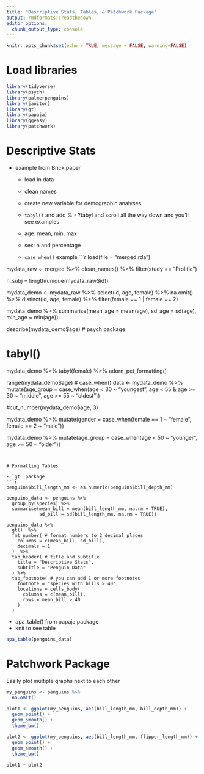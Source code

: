 ```yaml
---
title: "Descriptive Stats, Tables, & Patchwork Package"
output: rmdformats::readthedown
editor_options: 
  chunk_output_type: console
---
```


```r
knitr::opts_chunk$set(echo = TRUE, message = FALSE, warning=FALSE)
```

# Load libraries
```r
library(tidyverse)
library(psych)
library(palmerpenguins)
library(janitor)
library(gt)
library(papaja)
library(ggeasy)
library(patchwork)
```

# Descriptive Stats
- example from Brick paper
  - load in data
  - clean names
  - create new variable for demographic analyses
  - `tabyl()` and add % - ?tabyl and scroll all the way down and you'll see examples

  - age: mean, min, max 
  - sex: n and percentage
  - `case_when()` example
```r
load(file = "merged.rda")

mydata_raw <- merged %>%
  clean_names() %>%
  filter(study == "Prolific")

n_subj = length(unique(mydata_raw$id))

mydata_demo <- mydata_raw %>%
  select(id, age, female) %>%
  na.omit() %>%
  distinct(id, age, female) %>%
  filter(female == 1 | female == 2)

mydata_demo %>%
  summarise(mean_age = mean(age),
            sd_age = sd(age),
            min_age = min(age))

describe(mydata_demo$age) # psych package

# tabyl()
mydata_demo %>%
  tabyl(female) %>%
  adorn_pct_formatting()

range(mydata_demo$age)
# case_when()
data <- mydata_demo %>%
  mutate(age_group = case_when(age < 30 ~ "youngest",
                               age < 55 & age >= 30 ~ "middle",
                               age >= 55 ~ "oldest"))


#cut_number(mydata_demo$age, 3)

mydata_demo %>%
  mutate(gender = case_when(female == 1 ~ "female",
                            female == 2 ~ "male"))

mydata_demo %>%
  mutate(age_group = case_when(age < 50 ~ "younger",
                            age >= 50 ~ "older"))
```


# Formatting Tables

- `gt` package
```r
penguins$bill_length_mm <- as.numeric(penguins$bill_depth_mm)

penguins_data <- penguins %>% 
  group_by(species) %>% 
  summarise(mean_bill = mean(bill_length_mm, na.rm = TRUE),
            sd_bill = sd(bill_length_mm, na.rm = TRUE)) 

penguins_data %>%
  gt()  %>%
  fmt_number( # format numbers to 2 decimal places
    columns = c(mean_bill, sd_bill), 
    decimals = 1
  )  %>%
  tab_header( # title and subtitle
    title = "Descriptive Stats",
    subtitle = "Penguin Data"
  ) %>%
  tab_footnote( # you can add 1 or more footnotes
    footnote = "species with bills > 40", 
    locations = cells_body(
      columns = c(mean_bill), 
      rows = mean_bill > 40
    )
  )

```
  
- apa_table() from papaja package
- knit to see table
```r
apa_table(penguins_data)
```

# Patchwork Package

Easily plot multiple graphs next to each other
```r
my_penguins <- penguins %>%
  na.omit()

plot1 <- ggplot(my_penguins, aes(bill_length_mm, bill_depth_mm)) +
  geom_point() +
  geom_smooth() +
  theme_bw()

plot2 <- ggplot(my_penguins, aes(bill_length_mm, flipper_length_mm)) +
  geom_point() +
  geom_smooth() +
  theme_bw()

plot1 + plot2 
```

